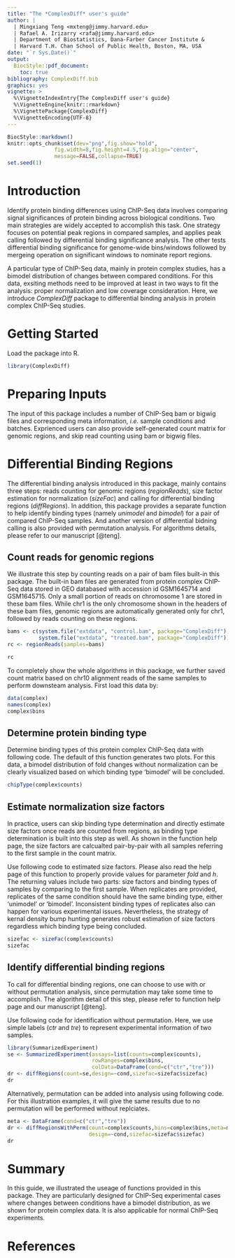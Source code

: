 ```yaml
---
title: "The *ComplexDiff* user's guide"
author: |
  | Mingxiang Teng <mxteng@jimmy.harvard.edu>
  | Rafael A. Irizarry <rafa@jimmy.harvard.edu>
  | Department of Biostatistics, Dana-Farber Cancer Institute &
  | Harvard T.H. Chan School of Public Health, Boston, MA, USA
date: "`r Sys.Date()`"
output:
  BiocStyle::pdf_document:
    toc: true
bibliography: ComplexDiff.bib
graphics: yes
vignette: >
  %\VignetteIndexEntry{The ComplexDiff user's guide}
  %\VignetteEngine{knitr::rmarkdown}
  %\VignettePackage{ComplexDiff}
  %\VignetteEncoding{UTF-8}
---
```


```r
BiocStyle::markdown()
knitr::opts_chunk$set(dev="png",fig.show="hold",
               fig.width=8,fig.height=4.5,fig.align="center",
               message=FALSE,collapse=TRUE)
set.seed(1)
```

# Introduction

Identify protein binding differences using ChIP-Seq data involves comparing
signal significances of protein binding across biological conditions. Two
main strategies are widely accepted to accomplish this task. One strategy 
focuses on potential peak regions in compared samples, and applies peak 
calling followed by differential binding significance analysis. The other
tests differential binding significance for genome-wide bins/windows followed
by mergeing operation on significant windows to nominate report regions.

A particular type of ChIP-Seq data, mainly in protein complex studies, 
has a bimodel distribution of changes between compared conditions. For this
data, exsiting methods need to be improved at least in two ways to fit the
analysis: proper normalization and low coverage consideration. Here, we 
introduce *ComplexDiff* package to differential binding analysis in protein
complex ChIP-Seq studies. 

# Getting Started

Load the package into R.

```r
library(ComplexDiff)
```

# Preparing Inputs

The input of this package includes a number of ChIP-Seq bam or bigwig files
and corresponding meta information, *i.e.* sample conditions and batches. 
Exprienced users can also provide self-generated count matrix for genomic
regions, and skip read counting using bam or bigwig files.

# Differential Binding Regions

The differential binding analysis introduced in this package, mainly contains
three steps: reads counting for genomic regions (*regionReads*), size factor
estimation for normalization (*sizeFac*) and calling for differential binding
regions (*diffRegions*). In addition, this package provides a separate 
function to help identify binding types (namely *unimodel* and *bimodel*) for
a pair of compared ChIP-Seq samples. And another version of differential
bidning calling is also provided with permutation analysis. For algorithms 
details, please refer to our manuscript [@teng].

## Count reads for genomic regions

We illustrate this step by counting reads on a pair of bam files built-in 
this package. The built-in bam files are generated from protein complex 
ChIP-Seq data stored in GEO databased with accession id GSM1645714 and 
GSM1645715. Only a small portion of reads on chromosome 1 are stored in
these bam files. While chr1 is the only chromosome shown in the headers of 
these bam files, genomic regions are automatically generated only for chr1,
followed by reads counting on these regions.

```r
bams <- c(system.file("extdata", "control.bam", package="ComplexDiff"),
          system.file("extdata", "treated.bam", package="ComplexDiff"))
rc <- regionReads(samples=bams)
```
```r
rc
```

To completely show the whole algorithms in this package, we further saved
count matrix based on chr10 alignment reads of the same samples to perform
downsteam analysis. First load this data by:

```r
data(complex)
names(complex)
complex$bins
```

## Determine protein binding type

Determine binding types of this protein complex ChIP-Seq data with
following code. The default of this function generates two plots. For this
data, a bimodel distribution of fold changes without normalization can be
clearly visualized based on which binding type 'bimodel' will be concluded.

```r
chipType(complex$counts)
```

## Estimate normalization size factors

In practice, users can skip binding type determination and directly estimate
size factors once reads are counted from regions, as binding type 
determination is built into this step as well. As shown in the function help
page, the size factors are calcualted pair-by-pair with all samples referring
to the first sample in the count matrix.

Use following code to estimated size factors. Please also read the help page
of this function to properly provide values for parameter *fold* and *h*. The
returning values include two parts: size factors and binding types
of samples by comparing to the first sample. When replicates are provided, 
replicates of the same condition should have the same binding type, either
'unimodel' or 'bimodel'. Inconsistent binding types of replicates also
can happen for various experimental issues. Nevertheless, the strategy of 
kernal density bump hunting generates robust estimation of size factors
regardless which binding type being concluded.

```r
sizefac <- sizeFac(complex$counts)
sizefac
```

## Identify differential binding regions

To call for differential binding regions, one can choose to use with or
without permutation analysis, since permutation may take some time to
accomplish. The algorithm detail of this step, please refer to function
help page and our manuscript [@teng]. 

Use following code for identification without permutation. Here, we use
simple labels (*ctr* and *tre*) to represent experimental information
of two samples.

```r
library(SummarizedExperiment)
se <- SummarizedExperiment(assays=list(counts=complex$counts),
                           rowRanges=complex$bins,
                           colData=DataFrame(cond=c("ctr","tre")))
dr <- diffRegions(count=se,design=~cond,sizefac=sizefac$sizefac)
dr
```

Alternatively, permutation can be added into analysis using following code.
For this illustration examples, it will give the same results due to no
permutation will be performed without replciates.

```r
meta <- DataFrame(cond=c("ctr","tre"))
dr <- diffRegionsWithPerm(count=complex$counts,bins=complex$bins,meta=meta,
                          design=~cond,sizefac=sizefac$sizefac)
dr
```

# Summary

In this guide, we illustrated the useage of functions provided in this
package. They are particularly designed for ChIP-Seq experimental cases
where changes between conditions have a bimodel distribution, as we shown
for protein complex data. It is also applicable for normal ChIP-Seq 
experiments.

# References
